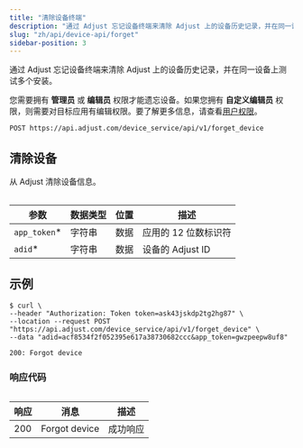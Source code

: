 ```yaml
---
title: "清除设备终端"
description: "通过 Adjust 忘记设备终端来清除 Adjust 上的设备历史记录，并在同一设备上测试多个安装。"
slug: "zh/api/device-api/forget"
sidebar-position: 3
---
```


通过 Adjust 忘记设备终端来清除 Adjust 上的设备历史记录，并在同一设备上测试多个安装。

<Callout type="seealso" title="操作前须知">

您需要拥有 **管理员** 或 **编辑员** 权限才能遗忘设备。如果您拥有 **自定义编辑员** 权限，则需要对目标应用有编辑权限。要了解更多信息，请查看[用户权限](https://help.adjust.com/zh/article/users)。

</Callout>

```http
POST https://api.adjust.com/device_service/api/v1/forget_device
```

## 清除设备

从 Adjust 清除设备信息。

<Table>

| 参数          | 数据类型 | 位置 | 描述                 |
| ------------- | -------- | ---- | -------------------- |
| `app_token`\* | 字符串   | 数据 | 应用的 12 位数标识符 |
| `adid`\*      | 字符串   | 数据 | 设备的 Adjust ID     |

</Table>

## 示例

```console
$ curl \
--header "Authorization: Token token=ask43jskdp2tg2hg87" \
--location --request POST "https://api.adjust.com/device_service/api/v1/forget_device" \
--data "adid=acf8534f2f052395e617a38730682ccc&app_token=gwzpeepw8uf8"
```

```http
200: Forgot device
```

### 响应代码

<Table>

| 响应 | 消息          | 描述     |
| ---- | ------------- | -------- |
| 200  | Forgot device | 成功响应 |

</Table>

